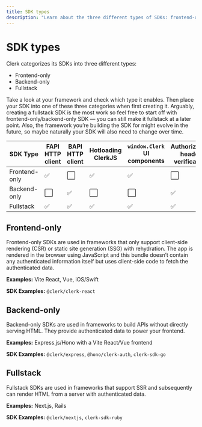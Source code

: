 ```yaml
---
title: SDK types
description: "Learn about the three different types of SDKs: frontend-only, backend-only, and fullstack."
---
```


# SDK types

Clerk categorizes its SDKs into three different types:

- Frontend-only
- Backend-only
- Fullstack

Take a look at your framework and check which type it enables. Then place your SDK into one of these three categories when first creating it. Arguably, creating a fullstack SDK is the most work so feel free to start off with frontend-only/backend-only SDK — you can still make it fullstack at a later point. Also, the framework you’re building the SDK for might evolve in the future, so maybe naturally your SDK will also need to change over time.

| SDK Type | FAPI HTTP client | BAPI HTTP client | Hotloading ClerkJS | `window.Clerk` UI components | Authorization header verification | `__session` cookie verification | Handshake support |
| - | - | - | - | - | - | - | - |
| Frontend-only | ✅ | ⬜ | ✅ | ✅ | ⬜ | ⬜ | ⬜ |
| Backend-only | ⬜ | ✅ | ⬜ | ⬜ | ✅ | ✅ | ✅ |
| Fullstack | ✅ | ✅ | ✅ | ✅ | ✅ | ✅ | ✅ |

## Frontend-only

Frontend-only SDKs are used in frameworks that only support client-side rendering (CSR) or static site generation (SSG) with rehydration. The app is rendered in the browser using JavaScript and this bundle doesn’t contain any authenticated information itself but uses client-side code to fetch the authenticated data.

**Examples:** Vite React, Vue, iOS/Swift

**SDK Examples:** `@clerk/clerk-react`

## Backend-only

Backend-only SDKs are used in frameworks to build APIs without directly serving HTML. They provide authenticated data to power your frontend.

**Examples:** Express.js/Hono with a Vite React/Vue frontend

**SDK Examples:** `@clerk/express`, `@hono/clerk-auth`, `clerk-sdk-go`

## Fullstack

Fullstack SDKs are used in frameworks that support SSR and subsequently can render HTML from a server with authenticated data.

**Examples:** Next.js, Rails

**SDK Examples:** `@clerk/nextjs`, `clerk-sdk-ruby`
